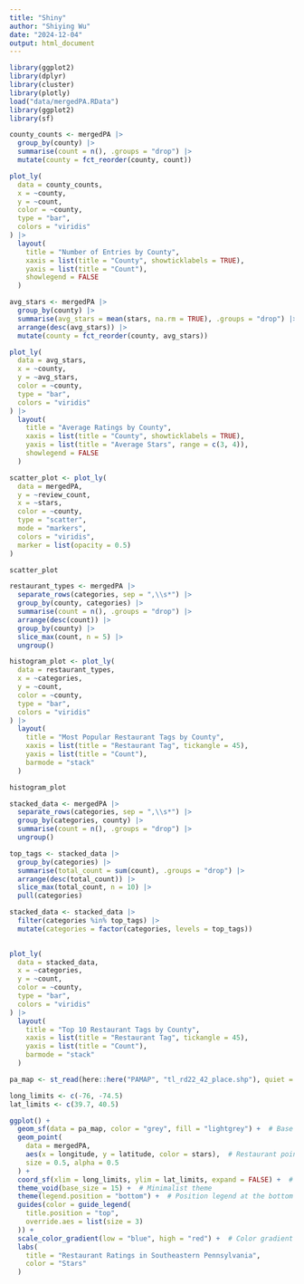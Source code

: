 ```yaml
---
title: "Shiny"
author: "Shiying Wu"
date: "2024-12-04"
output: html_document
---
```


```r
library(ggplot2)
library(dplyr)
library(cluster)
library(plotly)
load("data/mergedPA.RData")
library(ggplot2)
library(sf) 
```


```r
county_counts <- mergedPA |>
  group_by(county) |>
  summarise(count = n(), .groups = "drop") |>
  mutate(county = fct_reorder(county, count)) 

plot_ly(
  data = county_counts,
  x = ~county,
  y = ~count,
  color = ~county,
  type = "bar",
  colors = "viridis"
) |> 
  layout(
    title = "Number of Entries by County",
    xaxis = list(title = "County", showticklabels = TRUE),
    yaxis = list(title = "Count"),
    showlegend = FALSE
  )
```
```r
avg_stars <- mergedPA |>
  group_by(county) |>
  summarise(avg_stars = mean(stars, na.rm = TRUE), .groups = "drop") |>
  arrange(desc(avg_stars)) |> 
  mutate(county = fct_reorder(county, avg_stars))

plot_ly(
  data = avg_stars,
  x = ~county,
  y = ~avg_stars,
  color = ~county,
  type = "bar",
  colors = "viridis"
) |> 
  layout(
    title = "Average Ratings by County",
    xaxis = list(title = "County", showticklabels = TRUE),
    yaxis = list(title = "Average Stars", range = c(3, 4)),
    showlegend = FALSE
  )
```
```r

scatter_plot <- plot_ly(
  data = mergedPA,
  y = ~review_count,
  x = ~stars,
  color = ~county,
  type = "scatter",
  mode = "markers",
  colors = "viridis",
  marker = list(opacity = 0.5)
) 

scatter_plot
```
```r
restaurant_types <- mergedPA |>
  separate_rows(categories, sep = ",\\s*") |>  
  group_by(county, categories) |>  
  summarise(count = n(), .groups = "drop") |>  
  arrange(desc(count)) |>  
  group_by(county) |> 
  slice_max(count, n = 5) |>  
  ungroup()

histogram_plot <- plot_ly(
  data = restaurant_types,
  x = ~categories,  
  y = ~count,   
  color = ~county, 
  type = "bar", 
  colors = "viridis"
) |> 
  layout(
    title = "Most Popular Restaurant Tags by County",
    xaxis = list(title = "Restaurant Tag", tickangle = 45), 
    yaxis = list(title = "Count"),
    barmode = "stack"  
  )

histogram_plot
```
```r
stacked_data <- mergedPA |>
  separate_rows(categories, sep = ",\\s*") |> 
  group_by(categories, county) |>
  summarise(count = n(), .groups = "drop") |>  
  ungroup()

top_tags <- stacked_data |>
  group_by(categories) |>
  summarise(total_count = sum(count), .groups = "drop") |>
  arrange(desc(total_count)) |>
  slice_max(total_count, n = 10) |>
  pull(categories) 

stacked_data <- stacked_data |>
  filter(categories %in% top_tags) |>
  mutate(categories = factor(categories, levels = top_tags))
  

plot_ly(
  data = stacked_data,
  x = ~categories,       
  y = ~count,         
  color = ~county,   
  type = "bar",       
  colors = "viridis"
) |> 
  layout(
    title = "Top 10 Restaurant Tags by County",
    xaxis = list(title = "Restaurant Tag", tickangle = 45), 
    yaxis = list(title = "Count"),
    barmode = "stack"
  )

```

```r
pa_map <- st_read(here::here("PAMAP", "tl_rd22_42_place.shp"), quiet = TRUE)

long_limits <- c(-76, -74.5)  
lat_limits <- c(39.7, 40.5)  

ggplot() +
  geom_sf(data = pa_map, color = "grey", fill = "lightgrey") +  # Base map
  geom_point(
    data = mergedPA,
    aes(x = longitude, y = latitude, color = stars),  # Restaurant points
    size = 0.5, alpha = 0.5
  ) +
  coord_sf(xlim = long_limits, ylim = lat_limits, expand = FALSE) +  # Zoom to SE PA
  theme_void(base_size = 15) +  # Minimalist theme
  theme(legend.position = "bottom") +  # Position legend at the bottom
  guides(color = guide_legend(
    title.position = "top",
    override.aes = list(size = 3)
  )) +
  scale_color_gradient(low = "blue", high = "red") +  # Color gradient for ratings
  labs(
    title = "Restaurant Ratings in Southeastern Pennsylvania",
    color = "Stars"
  )
```

